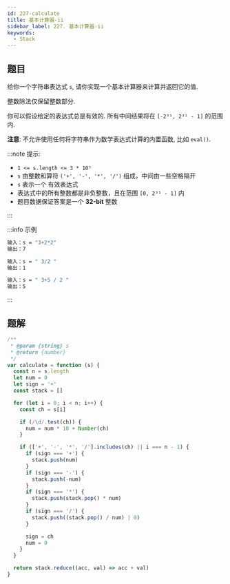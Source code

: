 ```yaml
---
id: 227-calculate
title: 基本计算器-ii
sidebar_label: 227. 基本计算器-ii
keywords:
  - Stack
---
```


## 题目

给你一个字符串表达式 `s`, 请你实现一个基本计算器来计算并返回它的值.

整数除法仅保留整数部分.

你可以假设给定的表达式总是有效的. 所有中间结果将在 `[-2³¹, 2³¹ - 1]` 的范围内.

**注意**: 不允许使用任何将字符串作为数学表达式计算的内置函数, 比如 `eval()`.

:::note 提示:

- `1 <= s.length <= 3 * 10⁵`
- `s` 由整数和算符 `('+', '-', '*', '/')` 组成，中间由一些空格隔开
- `s` 表示一个 有效表达式
- 表达式中的所有整数都是非负整数，且在范围 `[0, 2³¹ - 1]` 内
- 题目数据保证答案是一个 **32-bit** 整数

:::

:::info 示例

```bash
输入：s = "3+2*2"
输出：7
```

```bash
输入：s = " 3/2 "
输出：1
```

```bash
输入：s = " 3+5 / 2 "
输出：5
```

:::

## 题解

```ts
/**
 * @param {string} s
 * @return {number}
 */
var calculate = function (s) {
  const n = s.length
  let num = 0
  let sign = '+'
  const stack = []

  for (let i = 0; i < n; i++) {
    const ch = s[i]

    if (/\d/.test(ch)) {
      num = num * 10 + Number(ch)
    }

    if (['+', '-', '*', '/'].includes(ch) || i === n - 1) {
      if (sign === '+') {
        stack.push(num)
      }
      if (sign === '-') {
        stack.push(-num)
      }
      if (sign === '*') {
        stack.push(stack.pop() * num)
      }
      if (sign === '/') {
        stack.push((stack.pop() / num) | 0)
      }

      sign = ch
      num = 0
    }
  }

  return stack.reduce((acc, val) => acc + val)
}
```
